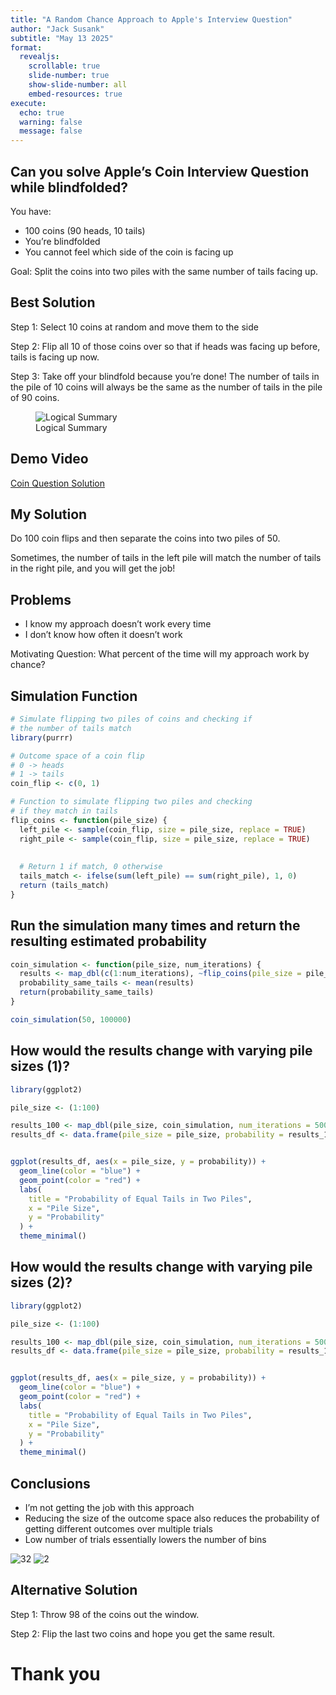 ```yaml
---
title: "A Random Chance Approach to Apple's Interview Question"
author: "Jack Susank"
subtitle: "May 13 2025"
format:
  revealjs:
    scrollable: true
    slide-number: true
    show-slide-number: all
    embed-resources: true
execute:
  echo: true
  warning: false
  message: false
---
```

  
## Can you solve Apple's Coin Interview Question while blindfolded?
You have:

* 100 coins (90 heads, 10 tails)
* You're blindfolded
* You cannot feel which side of the coin is facing up

Goal: Split the coins into two piles with the same number of tails facing up.

## Best Solution
Step 1: Select 10 coins at random and move them to the side


Step 2: Flip all 10 of those coins over so that if heads was facing up before, tails is facing up now.


Step 3: Take off your blindfold because you're done! The number of tails in the pile of 10 coins will always be the same as the number of tails in the pile of 90 coins.


![Logical Summary](media/CoinSolution.png)

## Demo Video

[Coin Question Solution](https://youtu.be/WsjQXUXUmSc?si=6-SkojOiEiWUCamv&t=542)

## My Solution

Do 100 coin flips and then separate the coins into two piles of 50.

Sometimes, the number of tails in the left pile will match the number of tails in the right pile, and you will get the job!

## Problems

* I know my approach doesn't work every time
* I don't know how often it doesn't work

Motivating Question: What percent of the time will my approach work by chance?


## Simulation Function

```r
# Simulate flipping two piles of coins and checking if 
# the number of tails match
library(purrr)

# Outcome space of a coin flip
# 0 -> heads
# 1 -> tails
coin_flip <- c(0, 1)

# Function to simulate flipping two piles and checking
# if they match in tails
flip_coins <- function(pile_size) {
  left_pile <- sample(coin_flip, size = pile_size, replace = TRUE)
  right_pile <- sample(coin_flip, size = pile_size, replace = TRUE)
  
  
  # Return 1 if match, 0 otherwise
  tails_match <- ifelse(sum(left_pile) == sum(right_pile), 1, 0)
  return (tails_match)
}
```


## Run the simulation many times and return the resulting estimated probability
```r
coin_simulation <- function(pile_size, num_iterations) {
  results <- map_dbl(c(1:num_iterations), ~flip_coins(pile_size = pile_size)) 
  probability_same_tails <- mean(results)
  return(probability_same_tails)
}

coin_simulation(50, 100000)
```

## How would the results change with varying pile sizes (1)?

```r
library(ggplot2)

pile_size <- (1:100)

results_100 <- map_dbl(pile_size, coin_simulation, num_iterations = 5000)
results_df <- data.frame(pile_size = pile_size, probability = results_100)


ggplot(results_df, aes(x = pile_size, y = probability)) +
  geom_line(color = "blue") +
  geom_point(color = "red") +
  labs(
    title = "Probability of Equal Tails in Two Piles",
    x = "Pile Size",
    y = "Probability"
  ) +
  theme_minimal()
```

## How would the results change with varying pile sizes (2)?

```r
library(ggplot2)

pile_size <- (1:100)

results_100 <- map_dbl(pile_size, coin_simulation, num_iterations = 5000)
results_df <- data.frame(pile_size = pile_size, probability = results_100)


ggplot(results_df, aes(x = pile_size, y = probability)) +
  geom_line(color = "blue") +
  geom_point(color = "red") +
  labs(
    title = "Probability of Equal Tails in Two Piles",
    x = "Pile Size",
    y = "Probability"
  ) +
  theme_minimal()
```


## Conclusions

* I'm not getting the job with this approach
* Reducing the size of the outcome space also reduces the probability of getting different outcomes over multiple trials
* Low number of trials essentially lowers the number of bins


![32](media/img2.png)
![2](media/img1.png)

## Alternative Solution

Step 1: Throw 98 of the coins out the window.

Step 2: Flip the last two coins and hope you get the same result.


# Thank you